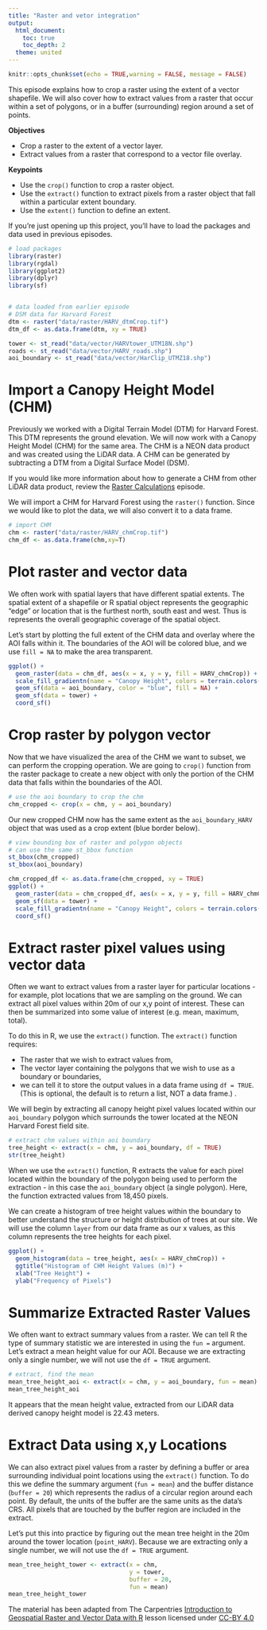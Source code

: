 ```yaml
---
title: "Raster and vetor integration"
output:
  html_document:
    toc: true
    toc_depth: 2
  theme: united
---
```


```r
knitr::opts_chunk$set(echo = TRUE,warning = FALSE, message = FALSE)
```


This episode explains how to crop a raster using the extent of a vector
shapefile. We will also cover how to extract values from a raster that occur
within a set of polygons, or in a buffer (surrounding) region around a set of
points.


**Objectives**

- Crop a raster to the extent of a vector layer.
- Extract values from a raster that correspond to a vector file overlay.

**Keypoints**

- Use the `crop()` function to crop a raster object.
- Use the `extract()` function to extract pixels from a raster object that fall within a particular extent boundary.
- Use the `extent()` function to define an extent.

If you're just opening up this project, you'll have to load the packages and data used in previous episodes. 
```r

# load packages 
library(raster)
library(rgdal)
library(ggplot2)
library(dplyr)
library(sf)


# data loaded from earlier episode
# DSM data for Harvard Forest
dtm <- raster("data/raster/HARV_dtmCrop.tif")
dtm_df <- as.data.frame(dtm, xy = TRUE)

tower <- st_read("data/vector/HARVtower_UTM18N.shp")
roads <- st_read("data/vector/HARV_roads.shp")
aoi_boundary <- st_read("data/vector/HarClip_UTMZ18.shp")
```

# Import a Canopy Height Model (CHM)
Previously we worked with a Digital Terrain Model (DTM) for Harvard Forest. This DTM represents the ground elevation. We will now work with a Canopy Height Model (CHM) for the same area. The CHM is a NEON data product and was created using the LiDAR data. A CHM can be generated by subtracting a DTM from a Digital Surface Model (DSM).

If you would like more information about how to generate a CHM from other LiDAR data product, review the [Raster Calculations](https://datacarpentry.org/r-raster-vector-geospatial/04-raster-calculations-in-r/index.html) episode.

We will import a CHM for Harvard Forest using the `raster()` function. Since we would like to plot the data, we will also convert it to a data frame.

```r

# import CHM
chm <- raster("data/raster/HARV_chmCrop.tif")
chm_df <- as.data.frame(chm,xy=T)

```

# Plot raster and vector data

We often work with spatial layers that have different spatial extents. The
spatial extent of a shapefile or R spatial object represents the geographic
"edge" or location that is the furthest north, south east and west. Thus is
represents the overall geographic coverage of the spatial object.

Let's start by plotting the full extent of the CHM data and overlay where the AOI falls within it. The boundaries of the AOI will be colored blue, and we use `fill = NA` to make the area transparent.

```r

ggplot() +
  geom_raster(data = chm_df, aes(x = x, y = y, fill = HARV_chmCrop)) + 
  scale_fill_gradientn(name = "Canopy Height", colors = terrain.colors(10)) +
  geom_sf(data = aoi_boundary, color = "blue", fill = NA) +
  geom_sf(data = tower) +
  coord_sf()
```

# Crop raster by polygon vector

Now that we have visualized the area of the CHM we want to subset, we can
perform the cropping operation. We are going to `crop()` function from the 
raster package to create a new object with only the portion of the CHM data 
that falls within the boundaries of the AOI.

```r

# use the aoi boundary to crop the chm
chm_cropped <- crop(x = chm, y = aoi_boundary)
```

Our new cropped CHM now has the same extent
as the `aoi_boundary_HARV` object that was used as a crop extent (blue border
below).


``` r

# view bounding box of raster and polygon objects
# can use the same st_bbox function
st_bbox(chm_cropped)
st_bbox(aoi_boundary)
```

```r

chm_cropped_df <- as.data.frame(chm_cropped, xy = TRUE)
ggplot() +
  geom_raster(data = chm_cropped_df, aes(x = x, y = y, fill = HARV_chmCrop)) +
  geom_sf(data = tower) +
  scale_fill_gradientn(name = "Canopy Height", colors = terrain.colors(10)) + 
  coord_sf()

```


# Extract raster pixel values using vector data 

Often we want to extract values from a raster layer for particular locations -
for example, plot locations that we are sampling on the ground. We can extract all pixel values within 20m of our x,y point of interest. These can then be summarized into some value of interest (e.g. mean, maximum, total).

To do this in R, we use the `extract()` function. The `extract()` function
requires:

* The raster that we wish to extract values from,
* The vector layer containing the polygons that we wish to use as a boundary or
boundaries,
* we can tell it to store the output values in a data frame using
`df = TRUE`. (This is optional, the default is to return a list, NOT a data frame.) .

We will begin by extracting all canopy height pixel values located within our
`aoi_boundary` polygon which surrounds the tower located at the NEON Harvard
Forest field site.

```r

# extract chm values within aoi boundary
tree_height <- extract(x = chm, y = aoi_boundary, df = TRUE)
str(tree_height)

```

When we use the `extract()` function, R extracts the value for each pixel located
within the boundary of the polygon being used to perform the extraction - in
this case the `aoi_boundary` object (a single polygon). Here, the
function extracted values from 18,450 pixels.

We can create a histogram of tree height values within the boundary to better
understand the structure or height distribution of trees at our site. We will
use the column `layer` from our data frame as our x values, as this column
represents the tree heights for each pixel.

```r

ggplot() + 
  geom_histogram(data = tree_height, aes(x = HARV_chmCrop)) +
  ggtitle("Histogram of CHM Height Values (m)") +
  xlab("Tree Height") + 
  ylab("Frequency of Pixels")
```

# Summarize Extracted Raster Values

We often want to extract summary values from a raster. We can tell R the type
of summary statistic we are interested in using the `fun =` argument. Let's extract
a mean height value for our AOI. Because we are extracting only a single number, we will
not use the `df = TRUE` argument. 

```r

# extract, find the mean
mean_tree_height_aoi <- extract(x = chm, y = aoi_boundary, fun = mean)
mean_tree_height_aoi

```

It appears that the mean height value, extracted from our LiDAR data derived
canopy height model is 22.43 meters.

# Extract Data using x,y Locations

We can also extract pixel values from a raster by defining a buffer or area
surrounding individual point locations using the `extract()` function. To do this
we define the summary argument (`fun = mean`) and the buffer distance (`buffer = 20`)
which represents the radius of a circular region around each point. By default, the units of the buffer are the same units as the data's CRS. All pixels that are touched by the buffer region are included in the extract.

Let's put this into practice by figuring out the mean tree height in the
20m around the tower location (`point_HARV`). Because we are extracting only a single number, we will not use the `df = TRUE` argument. 

```r
mean_tree_height_tower <- extract(x = chm,
                                  y = tower,
                                  buffer = 20,
                                  fun = mean)
mean_tree_height_tower
```



The material has been adapted from The Carpentries [Introduction to Geospatial Raster and Vector Data with R](https://datacarpentry.org/r-raster-vector-geospatial/01-raster-structure/index.html) lesson licensed under [CC-BY 4.0](https://creativecommons.org/licenses/by/4.0/)
